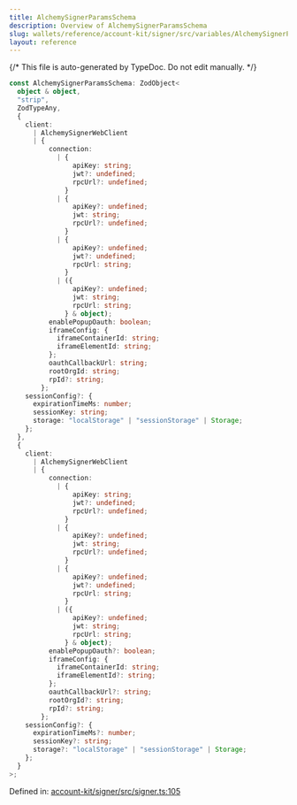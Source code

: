 ```yaml
---
title: AlchemySignerParamsSchema
description: Overview of AlchemySignerParamsSchema
slug: wallets/reference/account-kit/signer/src/variables/AlchemySignerParamsSchema
layout: reference
---
```


{/* This file is auto-generated by TypeDoc. Do not edit manually. */}

```ts
const AlchemySignerParamsSchema: ZodObject<
  object & object,
  "strip",
  ZodTypeAny,
  {
    client:
      | AlchemySignerWebClient
      | {
          connection:
            | {
                apiKey: string;
                jwt?: undefined;
                rpcUrl?: undefined;
              }
            | {
                apiKey?: undefined;
                jwt: string;
                rpcUrl?: undefined;
              }
            | {
                apiKey?: undefined;
                jwt?: undefined;
                rpcUrl: string;
              }
            | ({
                apiKey?: undefined;
                jwt: string;
                rpcUrl: string;
              } & object);
          enablePopupOauth: boolean;
          iframeConfig: {
            iframeContainerId: string;
            iframeElementId: string;
          };
          oauthCallbackUrl: string;
          rootOrgId: string;
          rpId?: string;
        };
    sessionConfig?: {
      expirationTimeMs: number;
      sessionKey: string;
      storage: "localStorage" | "sessionStorage" | Storage;
    };
  },
  {
    client:
      | AlchemySignerWebClient
      | {
          connection:
            | {
                apiKey: string;
                jwt?: undefined;
                rpcUrl?: undefined;
              }
            | {
                apiKey?: undefined;
                jwt: string;
                rpcUrl?: undefined;
              }
            | {
                apiKey?: undefined;
                jwt?: undefined;
                rpcUrl: string;
              }
            | ({
                apiKey?: undefined;
                jwt: string;
                rpcUrl: string;
              } & object);
          enablePopupOauth?: boolean;
          iframeConfig: {
            iframeContainerId: string;
            iframeElementId?: string;
          };
          oauthCallbackUrl?: string;
          rootOrgId?: string;
          rpId?: string;
        };
    sessionConfig?: {
      expirationTimeMs?: number;
      sessionKey?: string;
      storage?: "localStorage" | "sessionStorage" | Storage;
    };
  }
>;
```

Defined in: [account-kit/signer/src/signer.ts:105](https://github.com/alchemyplatform/aa-sdk/blob/9f926c402d1661309abbf8eae8431e52e8c5e53f/account-kit/signer/src/signer.ts#L105)
